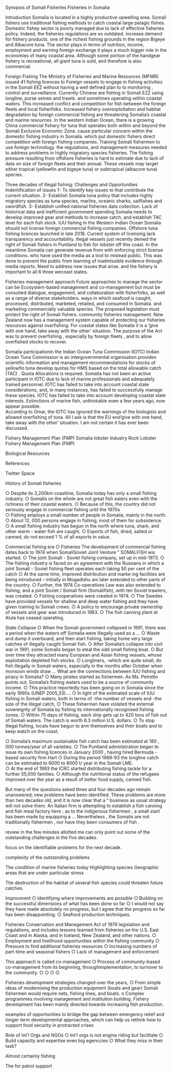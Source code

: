 Synopsis of Somali Fisheries
Fisheries in Somalia

Introduction
Somalia is located in a highly productive upwelling area. Somali fishers use traditional fishing methods to catch coastal large pelagic fishes. Domestic fishey sector is poorly managed due to lack of effective fisheries policy. Indeed, the fisheries regulations are so outdated. increase demand for fishery products. one of the richest fishing grounds in the region Bigeye and Albacore tuna. The sector plays in terms of nutrition, income, employment and earning foreign exchange it plays a much bigger role in the economies of many coastal area. Although some portion of the handgear fishery is recreational, all giant tuna is sold, and therefore is also commercial.

Foreign Fishing
The Ministry of Fisheries and Marine Resources (MFMR) issued 41 fishing licences to Foreign vessels to engage in fishing activities in the Somali EEZ without having a well defined plan to to monitoring , control and surveillance.
Currently Chinese are fishing in Somali EZZ using longline, purse seines and trawls. and sometimes operating within coastal waters. This increased conflict and competition for fish between the foreign fleets and local fisherfolks. Increased fishery overexploitation and habitat degradation by foreign commercial fishing are threatening Somalia's coastal and marine resources. In the western Indian Ocean, there is a growing China commercial fishery for tuna that operates both within and beyond the Somali Exclusive Economic Zone. cause particular concern within the domestic fishing industry in Somalia. which put domestic fishers direct competition with foreign fishing companies. 
Training Somali fishermen to use foreign technology. the regulations, and management measures needed to address problems in highly migratory species fisheries. The fishing pressure resulting from offshore fisheries is hard to estimate due to lack of data on size of foreign fleets and their annual.
These vessels may target either tropical (yellowfin and bigeye tuna) or subtropical (albacore tuna) species.

Three decades of illegal fishing: Challenges and Opportunities
Indentification of issues
1- To identify key issues to that contribute the current situation. 
2- Establish Somalia tuna policy that includes highly migratory species as tuna species, marlins, oceanic sharks, sailfishes and swordfish.
3- Establish unified national fisheries data collection. 
Lack of historical data and inefficient government spending
Somalia needs to develop improved gear and methods to increase catch, and establish TAC level for each fish stock.
IUU fishing in the Western Indian Ocean
Somalia should not license foreign commercial fishing companies. Offshore tuna fishing licences launched in late 2018. Current system of licensing lack transparency and accountability. illegal vessels just recently denied the right of Somali fishers in Puntland to fish for lobster off this coast. In the meantime Somalia can generate revenue from with enforcing strict license conditions. who have used the media as a tool to mislead public. This was done to prevent the public from learning of inadmissible evidence through media reports. Need to address new issues that arise. and the fishery is important to all 6 three wecoast states.

Fisheries management approach
Future approaches to manage the sector can be Ecosystem-based management and co-management but must be consulted dialogue, engagement, and collaboration with fisherfolks, as well as a range of diverse stakeholders.
ways in which seafood is caught, processed, distributed, marketed, retailed, and consumed in Somalia. and marketing commercially valuable species. 
The proposed legislation must protect the right of Somali fishers. community fisheries management. 
New Zealand now has a management system capable of protecting our fisheries resources against overfishing.
For coastal states like Somalia it is a 'give with one hand, take away with the other' situation. 
The purpose of the Act was to prevent overfishing , especially by foreign fleets , and to allow overfished stocks to recover.

Somalia participationin the Indian Ocean Tuna Commission (IOTC)
Indian Ocean Tuna Commission is an intergovernmental organisation provides scientific information and management recommendations for stocks of yellowfin tuna develop quotas for HMS based on the total allowable catch (TAC) .
Quota Allocations is required.
Somalia has not been an active participant in IOTC due to lack of marine professionals and adequately trained personnel. 
IOTC has failed to take into account coastal state considerations, and, in many instances, has failed to successfully manage these species. IOTC has failed to take into account developing coastal state interests.
Extinctions of marine fish, unthinkable even a few years ago, now appear possible.  
According to Omar, the IOTC has ignored the warnings of the biologists and allowed overfishing of tuna.
All I ask is that the EU end'give with one hand, take away with the other' situation.
I am not certain it has ever been discussed. 

Fishery Management Plan (FMP)
Somalia lobster industry 
Rock Lobster Fishery Management Plan (FMP)

Biological Resources

References


############################################################## Twitter Space ############################################################################

History of Somali fisheries

○ Despite its 3,200km coastline, Somalia today has only a small fishing industry. 
○ Somalis on the whole are not great fish eaters even with the richness of their coastal waters.
○ Because of this, the country did not seriously engage in commercial fishing until the 1970s  
○ Fishing employs a small number of people in Somalia, mainly in the north.
○ About 12, 000 persons engage in fishing, most of them for subsistence.
○ A small fishing industry has begun in the north where tuna, shark, and other warm - water fish are caught.
○ Exports of fish, dried, salted or canned, do not exceed 1 % of all exports in value.

Commercial fishing era
○ Fisheries The development of commercial fishing dates back to 1974 when SomaliSoviet Joint Venture " SOMALFISH wis started.
○ The joint Somali - Soviet fishing company, set up in mid-1973.
○ The fishing industry is faced on an agreement with the Russians in which a joint Somali - Soviet fishing fleet operates each taking 50 per cent of the catch 
○ At the same time, improved distribution and marke ing facilities are being introduced – initially in Mogadishu ani later extended to other parts of the country. 
○ Further, the 1974 Co-operatives Law was also extended to fishing, and a joint Soviet / Somali firm (Somalifish), with ten Soviet trawlers, was created.
○ Fishing cooperatives were created in 1974.
○ The Swedes have provided vessels for shallow and deep water fishing and they have given training to Somali crews.
○ A policy to encourage private ownership of vessels and gear was introduced in 1983.
○ The fish canning plant at Alula has ceased operating.

State Collapse
○ When the Somali government collapsed in 1991, there was a period when the waters off Somalia were illegally used as a ... 
○ Waste and dump it overboard, and then start fishing, taking home very large catches of illegally caught Somali fish.
○ After Somalia's collapse into civil war in 1991, some Somalis began to steal the odd small fishing boat.
○ But over time they attracted many European and Asian fishing vessels, whose exploitation depleted fish stocks. 
○ Longliners, -which are quite small, do fish illegally in Somali waters, especially in the months after October when monsoon winds draw ... 
What are the connections between IUU fishing and piracy in Somalia? 
○ Many pirates started as fishermen. As Ms. Petretto points out, Somalia's fishing waters used to be a source of community income. 
○ This practice reportedly has been going on in Somalia since the early 1990s (UNEP 2005,33).... 
○ In light of the estimated scale of IUU fishing in Somali waters, both in terms of 
-the number of vessels and 
-the size of the illegal catch,
○ These fishermen have violated the external sovereignty of Somalia by fishing its internationally recognised fishing zones.
○ Within 75 days of fishing, each ship gets up to 420 tons of fish out of Somali waters. The catch is worth 6.3 million U.S. dollars.
○ To stop illegal fishing, locals have begun to arm themselves and their boats and to keep watch on the coast. 


 
○ Somalia's maximum sustainable fish catch has been estimated at 180 , 000 tonnes/year of all varieties.
○ The Puntland administration began to issue its own fishing licences in January 2000 , having hired Bermuda - based security firm Hart
○ During the period 1989-93 the longline catch can be estimated to 6000 to 8000 t/ year in the Somali LME.  
○ At the end of 1993 the ICRC started distributing fishing tackle for a further 55,000 families. 
○ Although the nutritional status of the refugees improved over the year as a result of better food supply, canned fish. 



But many of the questions asked three and four decades ago remain unanswered; new problems have been identified.
These problems are more than two decades old, and it is now clear that a “ business as usual strategy will not solve them.
An Italian firm is attempting to establish a fish canning and fish meal factory here ; as to the indigenous fishermen , a small start has been made by equipping a ... 
Nevertheless , the Somalis are not traditionally fishermen , nor have they been consumers of fish .
 


 
review in the few minutes allotted me can only point out some of the outstanding challenges in the five decades.

focus on the identifiable problems for the next decade.

complexity of the outstanding problems 

The condition of marine fisheries today
Highlighting species
Geographic areas that are under particular stress

The destruction of the habitat of several fish species could threaten future catches.

Improvment
○ Identifying where improvements are possible
○ Building on the successful dimensions of what has been done so far
○ I would not say they have made absolutely no progress, but I agree that the progress so far has been disappointing.
○ Seafood production techniques.

Fisheries Conservation and Management Act of 1976
legislation and regulations, and includes lessons learned from fisheries on the U.S. East Coast and in Alaska, and in Iceland, New Zealand, and other nations.
○ Employment and livelihood opportunities within the fishing community 
○ Pressure to find additional fisheries resources
○ Increasing numbers of part-time and seasonal fishers
○ Lack of management and enforcement


This approach is called co-management
○ Process of community-based co-management from its beginning, throughimplementation, to turnover to the community.
○
○
○
○

Fisheries development strategies changed over the years, 
○ From simple ideas of modernising the production equipment (boats and gear) Somali fishermen would require nets, fishing lines, and boats.
o Complex programmes involving management and institution building. Fishery development has been mainly directed towards increasing fish production. 





examples of opportunities to bridge the gap between emergency relief and longer term developmental approaches, which can help us rethink how to support food security in protracted crises

Role of Int'l Orgs and NGOs
○ Int'l orgs is not engine riding but facilitate 
○ Build capacity and expertise even big egenccies 
○ What they miss in their task?

Almost certainly fishing 

The for patrol support 
